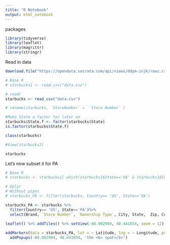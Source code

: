 ```yaml
---
title: "R Notebook"
output: html_notebook
---
```


packages
```r
library(tidyverse)
library(leaflet)
library(magrittr)
library(stringr)
```

Read in data
```r
download.file("https://opendata.socrata.com/api/views/ddym-zvjk/rows.csv?accessType=DOWNLOAD",destfile="data.csv",method="libcurl")

# Base R
# starbucks1 <- read.csv("data.csv")

# readr
starbucks <- read_csv("data.csv")

# rename(starbucks, `StoreNumber` =  `Store Number` )

#Make State a factor for later on
starbucks$State.f <- factor(starbucks$State)
is.factor(starbucks$State.f)

class(starbucks)

#View(starbucks2)

starbucks


```

Let's now subset it for PA
```r

# Base R
# starbucks <- starbucks1[ which(starbucks1$State=='VA' & starbucks1$Country== 'US'), ]

# Dplyr
# Without pipes
# starbucks_PA <- filter(starbucks, Country== 'US', State=='VA')

starbucks_PA <- starbucks %>%
  filter(Country== 'US', State=='PA')%>% 
  select(Brand, `Store Number`, `Ownership Type`, City,	State,	Zip, Country, Coordinates,	Latitude,	Longitude, Name)

```

```r

leaflet() %>% addTiles() %>% setView(-80.002904, 40.441854, zoom = 12) %>% 
              
addMarkers(data = starbucks_PA, lat = ~ Latitude, lng = ~ Longitude, popup = starbucks_PA$Name) %>%
  addPopups(-80.002904, 40.441854, 'the <b> spot</b>')

```